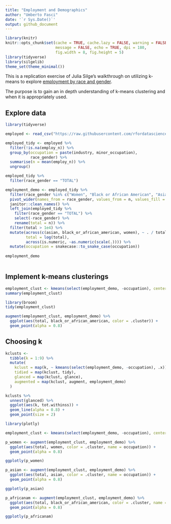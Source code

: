 ```yaml
---
title: "Employment and Demographics"
author: "Umberto Fasci"
date: '`r Sys.Date()`'
output: github_document
---
```


```r
library(knitr)
knitr::opts_chunk$set(cache = TRUE, cache.lazy = FALSE, warning = FALSE,
                      message = FALSE, echo = TRUE, dpi = 180,
                      fig.width = 8, fig.height = 5)
library(tidyverse)
library(silgelib)
theme_set(theme_minimal())
```

This is a replication exercise of Julia Silge's walkthrough on utilizing k-means to explore [employment by race and gender](https://github.com/rfordatascience/tidytuesday/blob/master/data/2021/2021-02-23/readme.md).

The purpose is to gain an in depth understanding of k-means clustering and when it is appropriately used.

## Explore data

```r
library(tidyverse)

employed <- read_csv("https://raw.githubusercontent.com/rfordatascience/tidytuesday/master/data/2021/2021-02-23/employed.csv")
```

```r
employed_tidy <- employed %>%
  filter(!is.na(employ_n)) %>%
  group_by(occupation = paste(industry, minor_occupation),
           race_gender) %>%
  summarise(n = mean(employ_n)) %>%
  ungroup()
```

```r
employed_tidy %>%
  filter(race_gender == "TOTAL")

employment_demo <- employed_tidy %>%
  filter(race_gender %in% c("Women", "Black or African American", "Asian")) %>%
  pivot_wider(names_from = race_gender, values_from = n, values_fill = 0) %>%
  janitor::clean_names() %>%
  left_join(employed_tidy %>%
    filter(race_gender == "TOTAL") %>%
    select(-race_gender) %>%
    rename(total = n)) %>%
  filter(total > 1e4) %>%
  mutate(across(c(asian, black_or_african_american, women), ~ . / total),
         total = log(total),
         across(is.numeric, ~as.numeric(scale(.)))) %>%
  mutate(occupation = snakecase::to_snake_case(occupation))
  
employment_demo
  
```



## Implement k-means clusterings

```r
employment_clust <- kmeans(select(employment_demo, -occupation), centers = 3)
summary(employment_clust)
```
```r
library(broom)
tidy(employment_clust)
```

```r
augment(employment_clust, employment_demo) %>%
  ggplot(aes(total, black_or_african_american, color = .cluster)) + 
  geom_point(alpha = 0.8)
```




## Choosing k


```r
kclusts <- 
  tibble(k = 1:9) %>%
  mutate(
    kclust = map(k, ~ kmeans(select(employment_demo, -occupation), .x)),
    tidied = map(kclust, tidy),
    glanced = map(kclust, glance),
    augmented = map(kclust, augment, employment_demo)
  )

kclusts %>%
  unnest(glanced) %>%
  ggplot(aes(k, tot.withinss)) +
  geom_line(alpha = 0.8) +
  geom_point(size = 2)
```
```r
library(plotly)

employment_clust <- kmeans(select(employment_demo, -occupation), centers = 5)

p_women <- augment(employment_clust, employment_demo) %>%
  ggplot(aes(total, women, color = .cluster, name = occupation)) + 
  geom_point(alpha = 0.8)

ggplotly(p_women)
```

```r
p_asian <- augment(employment_clust, employment_demo) %>%
  ggplot(aes(total, asian, color = .cluster, name = occupation)) + 
  geom_point(alpha = 0.8)

ggplotly(p_asian)
```

```r
p_africanam <- augment(employment_clust, employment_demo) %>%
  ggplot(aes(total, black_or_african_american, color = .cluster, name = occupation)) + 
  geom_point(alpha = 0.8)

ggplotly(p_africanam)
```


